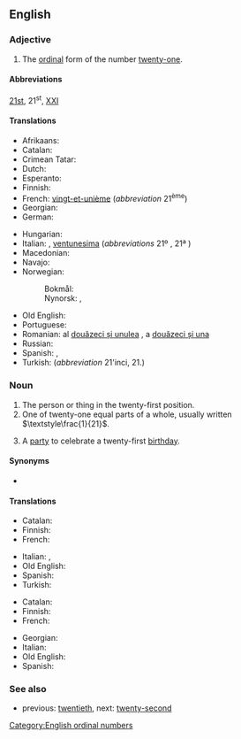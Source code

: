 ==English==
{{number box|en|21}}

===Adjective===
{{en-adj|head=[[twenty]]-[[first]]|-}}

# The [[ordinal number|ordinal]] form of the number [[twenty-one]].

====Abbreviations====
[[21st]], 21<sup>st</sup>, [[XXI]]

====Translations====
{{trans-top|the ordinal form of the number twenty-one}}
* Afrikaans: {{t+|af|een-en-twintigste}}
* Catalan: {{t+|ca|vint-i-unè|m}}
* Crimean Tatar: {{t|crh|yigirmi birinci}}
* Dutch: {{t+|nl|eenentwintigste}}
* Esperanto: {{t|eo|dudek-unua}}
* Finnish: {{t+|fi|kahdeskymmenesensimmäinen}}
* French: [[vingt-et-unième]] (''abbreviation'' 21<sup>ème</sup>)
* Georgian: {{t|ka|ოცდამეერთე|sc=Geor}}
* German: {{t+|de|einundzwanzigste}}
{{trans-mid}}
* Hungarian: {{t+|hu|huszonegyedik}}
* Italian: {{t+|it|ventunesimo|m}}, [[ventunesima]] {{g|f}} (''abbreviations'' 21º {{g|m}}, 21ª {{g|f}})
* Macedonian: {{t|mk|дваесет и први|sc=Cyrl}}
* Navajo: {{t|nv|naadįįłaʼ góneʼ}}
* Norwegian:
*: Bokmål: {{t|nb|tjueførste}}
*: Nynorsk: {{t|nn|tjuefyrste}}, {{t|nn|tjueførste}}
* Old English: {{t|ang|ān and twēntigoþa}}
* Portuguese: {{t|pt|vigésimo primeiro|m}}
* Romanian: al [[douăzeci și unulea]] {{g|m}}, a [[douăzeci și una]] {{g|f}}
* Russian: {{t|ru|два́дцать пе́рвый}}
* Spanish: {{t+|es|vigesimoprimero}}, {{t|es|vigésimo primero}}
* Turkish: {{t|tr|yirmi birinci}} (''abbreviation'' 21'inci, 21.)
{{trans-bottom}}

===Noun===
{{en-noun|head=[[twenty]]-[[first]]}}

# The person or thing in the twenty-first position.
# One of twenty-one equal parts of a whole, usually written <math>\textstyle\frac{1}{21}</math>.
# {{lb|en|informal}} A [[party]] to celebrate a twenty-first [[birthday]].

====Synonyms====
* {{q|nonstandard|humorous}} {{l|en|twenty-oneth}}

====Translations====
{{trans-top|ordinal}}
* Catalan: {{t+|ca|vint-i-unè|m}}
* Finnish: {{t+|fi|kahdeskymmenesensimmäinen}}
* French: {{t+|fr|vingt-et-unième|m|f}}
{{trans-mid}}
* Italian: {{t+|it|ventunesimo|m}}, {{t|it|ventunesima|f}}
* Old English: {{t|ang|ān and twēntigoþa}}
* Spanish: {{t|es|vigésimo primero}}
* Turkish: {{t|tr|yirmi birinci}}
{{trans-bottom}}

{{trans-top|portion of a whole}}
* Catalan: {{t+|ca|vint-i-unè|m}}
* Finnish: {{t|fi|kahdeskymmenesyhdesosa}}
* French: {{t+|fr|vingt-et-unième|m}}
{{trans-mid}}
* Georgian: {{t|ka|ოცდამეერთედი}}
* Italian: {{t+|it|ventunesimo|m}}
* Old English: {{t|ang|ān and twēntigoþa dǣl}}
* Spanish: {{t+|es|veintiunavo}}
{{trans-bottom}}

===See also===
* previous: [[twentieth]], next: [[twenty-second]]

[[Category:English ordinal numbers]]